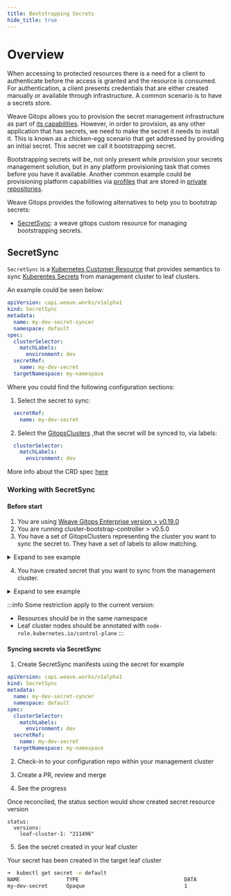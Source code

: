 ```yaml
---
title: Bootstrapping Secrets
hide_title: true
---
```


# Overview

When accessing to protected resources there is a need for a client to authenticate before
the access is granted and the resource is consumed. For authentication, a client presents
credentials that are either created manually or available through infrastructure. A common scenario
is to have a secrets store.

Weave Gitops allows you to provision the secret management infrastructure as part of [its capabilities](./setup-secrets-operator.mdx).
However, in order to provision, as any other application that has secrets, we need to make the secret it needs to install it.
This is known as a chicken-egg scenario that get addressed by providing an initial secret. This secret we call it
bootstrapping secret.

Bootstrapping secrets will be, not only present while provision your secrets management solution, but in
any platform provisioning task that comes before you have it available. Another common example could be provisioning
platform capabilities via [profiles](../../../cluster-management/getting-started/#profiles-and-clusters)
that are stored in [private repositories](https://fluxcd.io/flux/guides/helmreleases/#helm-repository-authentication-with-credentials).

Weave Gitops provides the following alternatives to help you to bootstrap secrets:

- [SecretSync](#secretsync): a weave gitops custom resource for managing bootstrapping secrets.

## SecretSync

<AlphaWarning/>

`SecretSync` is a [Kubernetes Customer Resource](https://kubernetes.io/docs/concepts/extend-kubernetes/api-extension/custom-resources/)
that provides semantics to sync [Kuberentes Secrets](https://kubernetes.io/docs/concepts/configuration/secret/) from management cluster to leaf clusters.

An example could be seen below:

```yaml
apiVersion: capi.weave.works/v1alpha1
kind: SecretSync
metadata:
  name: my-dev-secret-syncer
  namespace: default
spec:
  clusterSelector:
    matchLabels:
      environment: dev
  secretRef:
    name: my-dev-secret
  targetNamespace: my-namespace
```
Where you could find the following configuration sections:

1) Select the secret to sync:

```yaml
  secretRef:
    name: my-dev-secret
```

2) Select the [GitopsClusters](https://docs.gitops.weave.works/docs/cluster-management/managing-existing-clusters/)
,that the secret will be synced to, via labels:

```yaml
  clusterSelector:
    matchLabels:
      environment: dev
```

More info about the CRD spec [here](./spec/v1alpha1/secretSync.mdx)

### Working with SecretSync

#### Before start

1. You are using [Weave Gitops Enterprise version > v0.19.0](https://docs.gitops.weave.works/docs/releases/#v0190)
2. You are running cluster-bootstrap-controller > v0.5.0
3. You have a set of GitopsClusters representing the cluster you want to sync the secret to. They have a set of labels to allow matching.

<details><summary>Expand to see example</summary>

```yaml
apiVersion: gitops.weave.works/v1alpha1
kind: GitopsCluster
metadata:
  namespace: flux-system
  labels:
    environment: dev
```
</details>

4. You have created secret that you want to sync from the management cluster.

<details><summary>Expand to see example</summary>

```yaml
apiVersion: v1
kind: Secret
metadata:
  name: my-dev-secret
  namespace: flux-system
type: Opaque
```
</details>

:::info
Some restriction apply to the current version:
- Resources should be in the same namespace
- Leaf cluster nodes should be annotated with `node-role.kubernetes.io/control-plane`
:::


#### Syncing secrets via SecretSync

1. Create SecretSync manifests using the secret for example

```yaml
apiVersion: capi.weave.works/v1alpha1
kind: SecretSync
metadata:
  name: my-dev-secret-syncer
  namespace: default
spec:
  clusterSelector:
    matchLabels:
      environment: dev
  secretRef:
    name: my-dev-secret
  targetNamespace: my-namespace
```

2. Check-in to your configuration repo within your management cluster

3. Create a PR, review and merge

4. See the progress

Once reconciled, the status section would show created secret resource version

```
status:
  versions:
    leaf-cluster-1: "211496"
```


5. See the secret created in your leaf cluster

Your secret has been created in the target leaf cluster

```bash
➜  kubectl get secret -n default
NAME               TYPE                                  DATA
my-dev-secret      Opaque                                1
```

